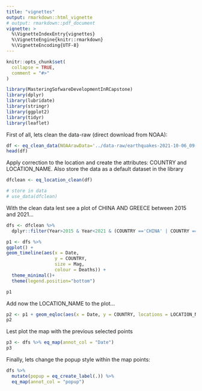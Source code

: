 ```yaml
---
title: "vignettes"
output: rmarkdown::html_vignette
# output: rmarkdown::pdf_document
vignette: >
  %\VignetteIndexEntry{vignettes}
  %\VignetteEngine{knitr::rmarkdown}
  %\VignetteEncoding{UTF-8}
---
```


```r
knitr::opts_chunk$set(
  collapse = TRUE,
  comment = "#>"
)
```

```r
library(MasteringSofwareDevelopmentInRCapstone)
library(dplyr)
library(lubridate)
library(stringr)
library(ggplot2)
library(tidyr)
library(leaflet)
```

First of all, lets clean the data-raw (direct download from NOAA):

```r
df <- eq_clean_data(NOAArawData='../data-raw/earthquakes-2021-10-06_09-24-38_+0200.tsv')
head(df)
```

Apply correction to the location and create the attributes: COUNTRY and LOCATION_NAME. Also store the data as a default dataset in the library
```r
dfclean <- eq_location_clean(df)

# store in data
# use_data(dfclean)
```

With the clean data lest see a plot of CHINA AND GREECE between 2015 and 2021...
```r
dfs <- dfclean %>%
  dplyr::filter(Year>2015 & Year<2021 & (COUNTRY =='CHINA' | COUNTRY =='GREECE'))

p1 <- dfs %>%
ggplot() +
geom_timeline(aes(x = Date,
                  y = COUNTRY,
                  size = Mag,
                  colour = Deaths)) +
  theme_minimal()+
  theme(legend.position="bottom")

p1
```

Add now the LOCATION_NAME  to the plot...
```r
p2 <- p1 + geom_eqloc(aes(x = Date, y = COUNTRY, locations = LOCATION_NAME, number = 3))
p2
```

Lest plot the map with the previous selected points
```r
p3 <- dfs %>% eq_map(annot_col = "Date")
p3
```


Finally, lets change the popup style within the map points:
```r
dfs %>%
  mutate(popup = eq_create_label(.)) %>%
  eq_map(annot_col = "popup")
```

